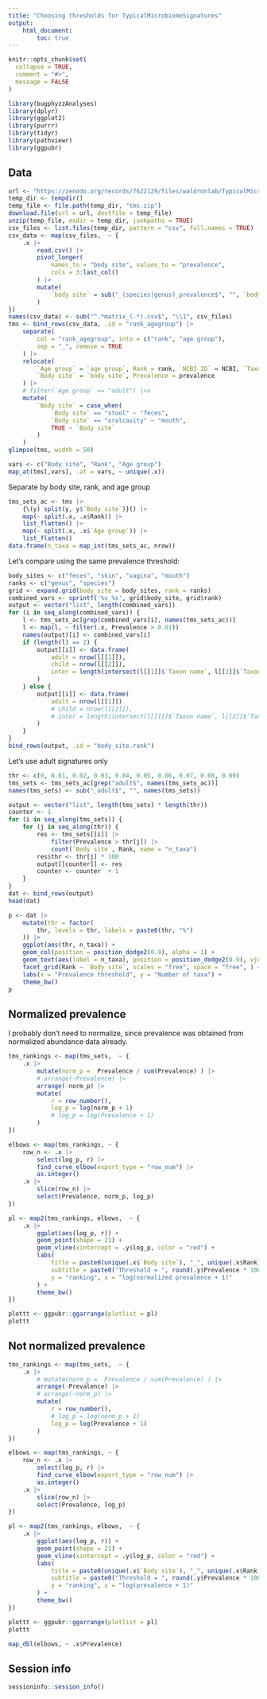 ```yaml
---
title: "Choosing thresholds for TypicalMicrobiomeSignatures"
output:
    html_document:
        toc: true
---
```


```r
knitr::opts_chunk$set(
  collapse = TRUE,
  comment = "#>",
  message = FALSE
)
```

```r
library(bugphyzzAnalyses)
library(dplyr)
library(ggplot2)
library(purrr)
library(tidyr)
library(pathviewr)
library(ggpubr)
```

## Data

```r
url <- "https://zenodo.org/records/7622129/files/waldronlab/TypicalMicrobiomeSignaturesExports-v1.0.1.zip?download=1"
temp_dir <- tempdir()
temp_file <- file.path(temp_dir, "tms.zip")
download.file(url = url, destfile = temp_file)
unzip(temp_file, exdir = temp_dir, junkpaths = TRUE)
csv_files <- list.files(temp_dir, pattern = "csv", full.names = TRUE)
csv_data <- map(csv_files,  ~ {
    .x |> 
        read.csv() |> 
        pivot_longer(
            names_to = "body site", values_to = "prevalence",
            cols = 3:last_col()
        ) |> 
        mutate(
            `body site` = sub("_(species|genus)_prevalence$", "", `body site`)
        )
})
names(csv_data) <- sub("^.*matrix_(.*).csv$", "\\1", csv_files)
tms <- bind_rows(csv_data, .id = "rank_agegroup") |> 
    separate(
        col = "rank_agegroup", into = c("rank", "age group"),
        sep = "_", remove = TRUE
    ) |> 
    relocate(
        `Age group` = `age group`, Rank = rank, `NCBI ID` = NCBI, `Taxon name` = name,
        `Body site` = `body site`, Prevalence = prevalence
    ) |> 
    # filter(`Age group` == "adult") |>x
    mutate(
        `Body site` = case_when(
            `Body site` == "stool" ~ "feces",
            `Body site` == "oralcavity" ~ "mouth",
            TRUE ~ `Body site`
        )
    )
glimpse(tms, width = 50)
```

```r
vars <- c("Body site", "Rank", "Age group")
map_at(tms[,vars], .at = vars, ~ unique(.x)) 
```

Separate by body site, rank, and age group

```r
tms_sets_ac <- tms |> 
    {\(y) split(y, y$`Body site`)}() |> 
    map(~ split(.x, .x$Rank)) |> 
    list_flatten() |> 
    map(~ split(.x, .x$`Age group`)) |> 
    list_flatten()
data.frame(n_taxa = map_int(tms_sets_ac, nrow))
```

Let's compare using the same prevalence threshold:

```r
body_sites <- c("feces", "skin", "vagina", "mouth")
ranks <- c("genus", "species")
grid <- expand.grid(body_site = body_sites, rank = ranks)
combined_vars <- sprintf('%s_%s', grid$body_site, grid$rank)
output <- vector("list", length(combined_vars))
for (i in seq_along(combined_vars)) {
    l <- tms_sets_ac[grep(combined_vars[i], names(tms_sets_ac))]
    l <- map(l, ~ filter(.x, Prevalence > 0.01))
    names(output)[i] <- combined_vars[i]
    if (length(l) == 2) {
        output[[i]] <- data.frame(
            adult = nrow(l[[1]]),
            child = nrow(l[[2]]),
            inter = length(intersect(l[[1]]$`Taxon name`, l[[2]]$`Taxon name`))
        )
    } else {
        output[[i]] <- data.frame(
            adult = nrow(l[[1]])
            # child = nrow(l[[2]]),
            # inter = length(intersect(l[[1]]$`Taxon name`, l[[2]]$`Taxon name`))
        )
    }
}
bind_rows(output, .id = "body_site.rank")
```

Let's use adult signatures only

```r
thr <- c(0, 0.01, 0.02, 0.03, 0.04, 0.05, 0.06, 0.07, 0.08, 0.09)
tms_sets <- tms_sets_ac[grep("adult$", names(tms_sets_ac))]
names(tms_sets) <- sub("_adult$", "", names(tms_sets))

output <- vector("list", length(tms_sets) * length(thr))
counter <- 1
for (i in seq_along(tms_sets)) {
    for (j in seq_along(thr)) {
        res <- tms_sets[[i]] |> 
            filter(Prevalence > thr[j]) |> 
            count(`Body site`, Rank, name = "n_taxa")
        res$thr <- thr[j] * 100
        output[[counter]] <- res
        counter <- counter  + 1
    }
}
dat <- bind_rows(output)
head(dat)
```


```r
p <- dat |> 
    mutate(thr = factor(
        thr, levels = thr, labels = paste0(thr, "%")
    )) |> 
    ggplot(aes(thr, n_taxa)) +
    geom_col(position = position_dodge2(0.9), alpha = 1) + 
    geom_text(aes(label = n_taxa), position = position_dodge2(0.9), vjust = -0.5) +
    facet_grid(Rank ~ `Body site`, scales = "free", space = "free", ) +
    labs(x = "Prevalence threshold", y = "Number of taxa") +
    theme_bw()
p
```



## Normalized prevalence

I probably don't need to normalize, since prevalence was obtained from
normalized abundance data already.

```r
tms_rankings <- map(tms_sets,  ~ {
    .x |> 
        mutate(norm_p =  Prevalence / sum(Prevalence) ) |> 
        # arrange(-Prevalence) |> 
        arrange(-norm_p) |> 
        mutate(
            r = row_number(),
            log_p = log(norm_p + 1)
            # log_p = log(Prevalence + 1)
        )
})

elbows <- map(tms_rankings, ~ {
    row_n <- .x |> 
        select(log_p, r) |>
        find_curve_elbow(export_type = "row_num") |> 
        as.integer()
    .x |> 
        slice(row_n) |> 
        select(Prevalence, norm_p, log_p)
})
```

```r
pl <- map2(tms_rankings, elbows,  ~ {
    .x |>
        ggplot(aes(log_p, r)) +
        geom_point(shape = 21) +
        geom_vline(xintercept = .y$log_p, color = "red") +
        labs(
            title = paste0(unique(.x$`Body site`), "_", unique(.x$Rank)),
            subtitle = paste0("Threshold = ", round(.y$Prevalence * 100), "%"),
            y = "ranking", x = "log(normalized prevalence + 1)"
        ) +
        theme_bw()
})

plottt <- ggpubr::ggarrange(plotlist = pl)
plottt
```

## Not normalized prevalence

```r
tms_rankings <- map(tms_sets,  ~ {
    .x |> 
        # mutate(norm_p =  Prevalence / sum(Prevalence) ) |> 
        arrange(-Prevalence) |>
        # arrange(-norm_p) |> 
        mutate(
            r = row_number(),
            # log_p = log(norm_p + 1)
            log_p = log(Prevalence + 1)
        )
})

elbows <- map(tms_rankings, ~ {
    row_n <- .x |> 
        select(log_p, r) |>
        find_curve_elbow(export_type = "row_num") |> 
        as.integer()
    .x |> 
        slice(row_n) |> 
        select(Prevalence, log_p)
})

pl <- map2(tms_rankings, elbows,  ~ {
    .x |>
        ggplot(aes(log_p, r)) +
        geom_point(shape = 21) +
        geom_vline(xintercept = .y$log_p, color = "red") +
        labs(
            title = paste0(unique(.x$`Body site`), "_", unique(.x$Rank)),
            subtitle = paste0("Threshold = ", round(.y$Prevalence * 100), "%"),
            y = "ranking", x = "log(prevalence + 1)"
        ) +
        theme_bw()
})

plottt <- ggpubr::ggarrange(plotlist = pl)
plottt

```
```r
map_dbl(elbows, ~ .x$Prevalence)
```



## Session info

```r
sessioninfo::session_info()
```

